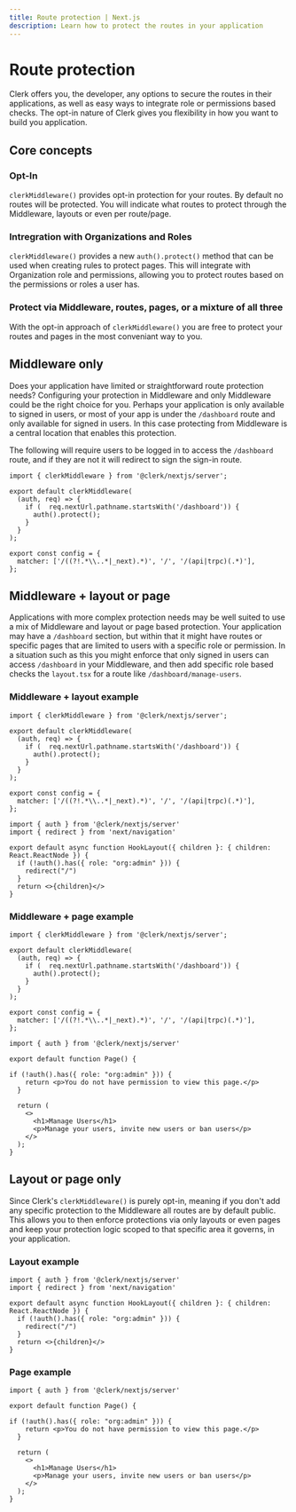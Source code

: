 ```yaml
---
title: Route protection | Next.js
description: Learn how to protect the routes in your application 
---
```


# Route protection

Clerk offers you, the developer, any options to secure the routes in their applications, as well as easy ways to integrate role or permissions based checks. The opt-in nature of Clerk gives you flexibility in how you want to build you application.


## Core concepts

### Opt-In 

`clerkMiddleware()` provides opt-in protection for your routes. By default no routes will be protected. You will indicate what routes to protect through the Middleware, layouts or even per route/page. 

### Intregration with Organizations and Roles

`clerkMiddleware()` provides a new `auth().protect()` method that can be used when creating rules to protect pages. This will integrate with Organization role and permissions, allowing you to protect routes based on the permissions or roles a user has.

### Protect via Middleware, routes, pages, or a mixture of all three

With the opt-in approach of `clerkMiddleware()` you are free to protect your routes and pages in the most conveniant way to you.


## Middleware only

Does your application have limited or straightforward route protection needs? Configuring your protection in Middleware and only Middleware could be the right choice for you. Perhaps your application is only available to signed in users, or most of your app is under the `/dashboard` route and only available for signed in users. In this case protecting from Middleware is a central location that enables this protection.

The following will require users to be logged in to access the `/dashboard` route, and if they are not it will redirect to sign the sign-in route.

```tsx filename="app/src/middleware.ts"
import { clerkMiddleware } from '@clerk/nextjs/server';

export default clerkMiddleware(
  (auth, req) => {
    if (  req.nextUrl.pathname.startsWith('/dashboard')) {
      auth().protect();
    }
  }
);

export const config = {
  matcher: ['/((?!.*\\..*|_next).*)', '/', '/(api|trpc)(.*)'],
};
```

## Middleware + layout or page

Applications with more complex protection needs may be well suited to use a mix of Middleware and layout or page based protection. Your application may have a `/dashboard` section, but within that it might have routes or specific pages that are limited to users with a specific role or permission. In a situation such as this you might enforce that only signed in users can access `/dashboard` in your Middleware, and then add specific role based checks the `layout.tsx` for a route like `/dashboard/manage-users`.

### Middleware + layout example

```tsx filename="app/src/middleware.ts"
import { clerkMiddleware } from '@clerk/nextjs/server';

export default clerkMiddleware(
  (auth, req) => {
    if (  req.nextUrl.pathname.startsWith('/dashboard')) {
      auth().protect();
    }
  }
);

export const config = {
  matcher: ['/((?!.*\\..*|_next).*)', '/', '/(api|trpc)(.*)'],
};
```

```tsx filename="app/src/dashboard/manage-users/layout.tsx" 
import { auth } from '@clerk/nextjs/server'
import { redirect } from 'next/navigation'

export default async function HookLayout({ children }: { children: React.ReactNode }) {
  if (!auth().has({ role: "org:admin" })) {
    redirect("/")
  }
  return <>{children}</>
}
```

### Middleware + page example

```tsx filename="app/src/middleware.ts"
import { clerkMiddleware } from '@clerk/nextjs/server';

export default clerkMiddleware(
  (auth, req) => {
    if (  req.nextUrl.pathname.startsWith('/dashboard')) {
      auth().protect();
    }
  }
);

export const config = {
  matcher: ['/((?!.*\\..*|_next).*)', '/', '/(api|trpc)(.*)'],
};
```

```tsx filename="app/src/dashboard/manage-users/page.tsx" 
import { auth } from '@clerk/nextjs/server'

export default function Page() {

if (!auth().has({ role: "org:admin" })) {
    return <p>You do not have permission to view this page.</p>
  }

  return (
    <>
      <h1>Manage Users</h1>
      <p>Manage your users, invite new users or ban users</p>
    </>
  );
}
```

## Layout or page only

Since Clerk's `clerkMiddleware()` is purely opt-in, meaning if you don't add any specific protection to the Middleware all routes are by default public. This allows you to then enforce protections via only layouts or even pages and keep your protection logic scoped to that specific area it governs, in your application.


### Layout example

```tsx filename="app/src/dashboard/manage-users/layout.tsx" 
import { auth } from '@clerk/nextjs/server'
import { redirect } from 'next/navigation'

export default async function HookLayout({ children }: { children: React.ReactNode }) {
  if (!auth().has({ role: "org:admin" })) {
    redirect("/")
  }
  return <>{children}</>
}
```

### Page example

```tsx filename="app/src/dashboard/manage-users/page.tsx" 
import { auth } from '@clerk/nextjs/server'

export default function Page() {

if (!auth().has({ role: "org:admin" })) {
    return <p>You do not have permission to view this page.</p>
  }

  return (
    <>
      <h1>Manage Users</h1>
      <p>Manage your users, invite new users or ban users</p>
    </>
  );
}
```


